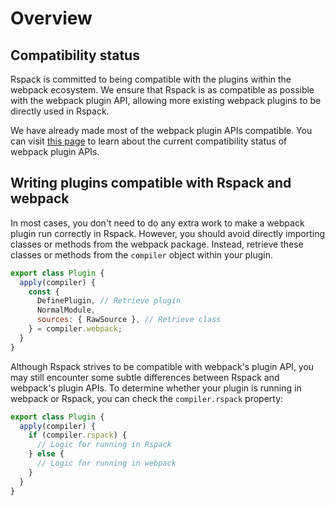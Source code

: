 # Overview

## Compatibility status

Rspack is committed to being compatible with the plugins within the webpack ecosystem. We ensure that Rspack is as compatible as possible with the webpack plugin API, allowing more existing webpack plugins to be directly used in Rspack.

We have already made most of the webpack plugin APIs compatible. You can visit [this page](https://github.com/orgs/web-infra-dev/projects/9) to learn about the current compatibility status of webpack plugin APIs.

## Writing plugins compatible with Rspack and webpack

In most cases, you don't need to do any extra work to make a webpack plugin run correctly in Rspack. However, you should avoid directly importing classes or methods from the webpack package. Instead, retrieve these classes or methods from the `compiler` object within your plugin.

```js
export class Plugin {
  apply(compiler) {
    const {
      DefinePlugin, // Retrieve plugin
      NormalModule,
      sources: { RawSource }, // Retrieve class
    } = compiler.webpack;
  }
}
```

Although Rspack strives to be compatible with webpack's plugin API, you may still encounter some subtle differences between Rspack and webpack's plugin APIs. To determine whether your plugin is running in webpack or Rspack, you can check the `compiler.rspack` property:

```js
export class Plugin {
  apply(compiler) {
    if (compiler.rspack) {
      // Logic for running in Rspack
    } else {
      // Logic for running in webpack
    }
  }
}
```
